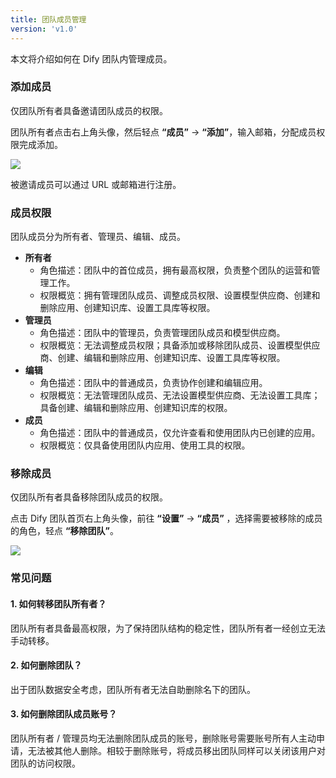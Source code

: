 ```yaml
---
title: 团队成员管理
version: 'v1.0'
---
```


本文将介绍如何在 Dify 团队内管理成员。

### 添加成员

<Tip>
仅团队所有者具备邀请团队成员的权限。
</Tip>

团队所有者点击右上角头像，然后轻点 **“成员”** → **“添加”**，输入邮箱，分配成员权限完成添加。

![](/img/4cc19d40803e1be0017ce00e4aa160de.png)

被邀请成员可以通过 URL 或邮箱进行注册。

### 成员权限

团队成员分为所有者、管理员、编辑、成员。

* **所有者**
  * 角色描述：团队中的首位成员，拥有最高权限，负责整个团队的运营和管理工作。
  * 权限概览：拥有管理团队成员、调整成员权限、设置模型供应商、创建和删除应用、创建知识库、设置工具库等权限。
* **管理员**
  * 角色描述：团队中的管理员，负责管理团队成员和模型供应商。
  * 权限概览：无法调整成员权限；具备添加或移除团队成员、设置模型供应商、创建、编辑和删除应用、创建知识库、设置工具库等权限。
* **编辑**
  * 角色描述：团队中的普通成员，负责协作创建和编辑应用。
  * 权限概览：无法管理团队成员、无法设置模型供应商、无法设置工具库；具备创建、编辑和删除应用、创建知识库的权限。
* **成员**
  * 角色描述：团队中的普通成员，仅允许查看和使用团队内已创建的应用。
  * 权限概览：仅具备使用团队内应用、使用工具的权限。

### 移除成员

<Tip>
仅团队所有者具备移除团队成员的权限。
</Tip>

点击 Dify 团队首页右上角头像，前往 **“设置”** → **“成员”** ，选择需要被移除的成员的角色，轻点 **“移除团队”**。

![](/img/bdc84fc19ababab441c3f98b72f134e2.png)

### 常见问题

#### 1. 如何转移团队所有者？

团队所有者具备最高权限，为了保持团队结构的稳定性，团队所有者一经创立无法手动转移。

#### 2. 如何删除团队？

出于团队数据安全考虑，团队所有者无法自助删除名下的团队。

#### 3. 如何删除团队成员账号？

团队所有者 / 管理员均无法删除团队成员的账号，删除账号需要账号所有人主动申请，无法被其他人删除。相较于删除账号，将成员移出团队同样可以关闭该用户对团队的访问权限。
